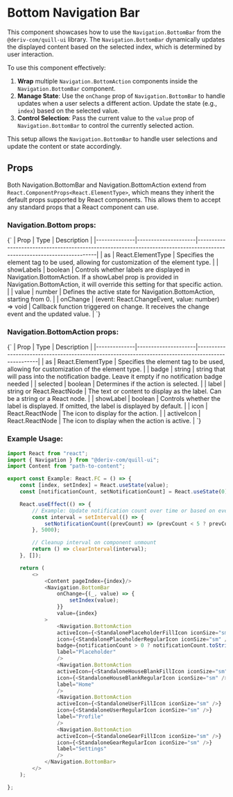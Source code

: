  
 
<Meta of={BottomNavigationStories} />
 
# Bottom Navigation Bar

This component showcases how to use the `Navigation.BottomBar` from the `@deriv-com/quill-ui` library. The `Navigation.BottomBar` dynamically updates the displayed content based on the selected index, which is determined by user interaction.

To use this component effectively:

1. **Wrap** multiple `Navigation.BottomAction` components inside the `Navigation.BottomBar` component.
2. **Manage State**: Use the `onChange` prop of `Navigation.BottomBar` to handle updates when a user selects a different action. Update the state (e.g., `index`) based on the selected value.
3. **Control Selection**: Pass the current value to the `value` prop of `Navigation.BottomBar` to control the currently selected action.

This setup allows the `Navigation.BottomBar` to handle user selections and update the content or state accordingly.

## Props

Both Navigation.BottomBar and Navigation.BottomAction extend from `React.ComponentProps<React.ElementType>`, which means they inherit the default props supported by React components. This allows them to accept any standard props that a React component can use.

### Navigation.Bottom props:

<Markdown>
    {`
| Prop         | Type                | Description                                                                                                            |
|--------------|---------------------|------------------------------------------------------------------------------------------------------------------------|
| as           | React.ElementType   | Specifies the element tag to be used, allowing for customization of the element type.                                |
| showLabels    | boolean             | Controls whether labels are displayed in Navigation.BottomAction. If a showLabel prop is provided in Navigation.BottomAction, it will override this setting for that specific action. |
| value        | number              | Defines the active state for Navigation.BottomAction, starting from 0.                                               |
| onChange     | (event: React.ChangeEvent<HTMLElement>, value: number) => void | Callback function triggered on change. It receives the change event and the updated value.                            |
    `}
</Markdown>

### Navigation.BottomAction props:

<Markdown>
    {`
| Prop         | Type                | Description                                                                                       |
|--------------|---------------------|---------------------------------------------------------------------------------------------------|
| as           | React.ElementType   | Specifies the element tag to be used, allowing for customization of the element type.                                |
| badge        | string              | string that will pass into the notification badge. Leave it empty if no notification badge needed                               |
| selected     | boolean             | Determines if the action is selected.                                                            |
| label        | string or React.ReactNode | The text or content to display as the label. Can be a string or a React node.                  |
| showLabel    | boolean             | Controls whether the label is displayed. If omitted, the label is displayed by default.         |
| icon         | React.ReactNode     | The icon to display for the action.                                                               |
| activeIcon   | React.ReactNode     | The icon to display when the action is active.                                                    |
    `}
</Markdown>

### Example Usage:

```javascript
import React from "react";
import { Navigation } from "@deriv-com/quill-ui";
import Content from "path-to-content";

export const Example: React.FC = () => {
    const [index, setIndex] = React.useState(value);
    const [notificationCount, setNotificationCount] = React.useState(0);

    React.useEffect(() => {
        // Example: Update notification count over time or based on events
        const interval = setInterval(() => {
            setNotificationCount((prevCount) => (prevCount < 5 ? prevCount + 1 : prevCount));
        }, 5000);

        // Cleanup interval on component unmount
        return () => clearInterval(interval);
    }, []);

    return (
        <>
            <Content pageIndex={index}/>
            <Navigation.BottomBar
                onChange={(_, value) => {
                    setIndex(value);
                }}
                value={index}
            >
                <Navigation.BottomAction
                activeIcon={<StandalonePlaceholderFillIcon iconSize="sm" />}
                icon={<StandalonePlaceholderRegularIcon iconSize="sm" />}
                badge={notificationCount > 0 ? notificationCount.toString() : undefined}
                label="Placeholder"
                />
                <Navigation.BottomAction
                activeIcon={<StandaloneHouseBlankFillIcon iconSize="sm" />}
                icon={<StandaloneHouseBlankRegularIcon iconSize="sm" />}
                label="Home"
                />
                <Navigation.BottomAction
                activeIcon={<StandaloneUserFillIcon iconSize="sm" />}
                icon={<StandaloneUserRegularIcon iconSize="sm" />}
                label="Profile"
                />
                <Navigation.BottomAction
                activeIcon={<StandaloneGearFillIcon iconSize="sm" />}
                icon={<StandaloneGearRegularIcon iconSize="sm" />}
                label="Settings"
                />
            </Navigation.BottomBar>
        </>
    );

};
```
